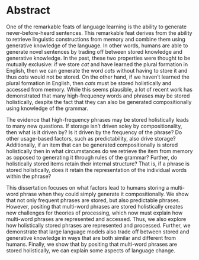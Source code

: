 \setlength{\parindent}{4em}

# Abstract {#sec-abstract .unnumbered}

One of the remarkable feats of language learning is the ability to generate never-before-heard sentences. This remarkable feat derives from the ability to retrieve linguistic constructions from memory and combine them using generative knowledge of the language. In other words, humans are able to generate novel sentences by trading off between stored knowledge and generative knowledge. In the past, these two properties were thought to be mutually exclusive: if we store *cat* and have learned the plural formation in English, then we can generate the word *cats* without having to store it and thus *cats* would not be stored. On the other hand, if we haven't learned the plural formation in English, then *cats* must be stored holistically and accessed from memory. While this seems plausible, a lot of recent work has demonstrated that many high-frequency words and phrases may be stored holistically, despite the fact that they can also be generated compositionally using knowledge of the grammar.

The evidence that high-frequency phrases may be stored holistically leads to many new questions. If storage isn't driven soley by compositionality, then what is it driven by? Is it driven by the frequency of the phrase? Do other usage-based factors, such as predictability, also drive storage? Additionally, if an item that can be generated compositionally is stored holistically then in what circumstances do we retrieve the item from memory as opposed to generating it through rules of the grammar? Further, do holistically stored items retain their internal structure? That is, if a phrase is stored holistically, does it retain the representation of the individual words within the phrase?

This dissertation focuses on what factors lead to humans storing a multi-word phrase when they could simply generate it compositionally. We show that not only frequent phrases are stored, but also predictable phrases. However, positing that multi-word phrases are stored holistically creates new challenges for theories of processing, which now must explain how multi-word phrases are represented and accessed. Thus, we also explore how holistically stored phrases are represented and processed. Further, we demonstrate that large language models also trade off between stored and generative knowledge in ways that are both similar and different from humans. Finally, we show that by positing that multi-word phrases are stored holistically, we can explain some aspects of language change.

